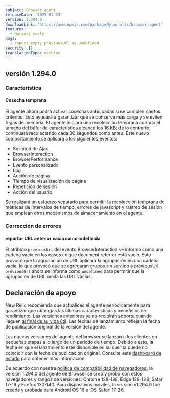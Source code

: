 ```yaml
---
subject: Browser agent
releaseDate: '2025-07-23'
version: 1.294.0
downloadLink: 'https://www.npmjs.com/package/@newrelic/browser-agent'
features:
  - Harvest early
bugs:
  - report empty previousUrl as undefined
security: []
translationType: machine
---
```


## versión 1.294.0

### Característica

#### Cosecha temprana

El agente ahora podrá activar cosechas anticipadas si se cumplen ciertos criterios. Esto ayudará a garantizar que se conserve más carga y se eviten fugas de memoria. El agente iniciará una recolección temprana cuando el tamaño del búfer de característica alcance los 16 KB; de lo contrario, continuará recolectando cada 30 segundos como antes. Este nuevo comportamiento se aplicará a los siguientes eventos:

* Solicitud de Ajax
* BrowserInteraction
* BrowserPerformance
* Evento personalizado
* Log
* Acción de página
* Tiempo de visualización de página
* Repetición de sesión
* Acción del usuario

Se realizará un esfuerzo separado para permitir la recolección temprana de métricas de intervalos de tiempo, errores de javascript y rastreo de sesión que emplean otros mecanismos de almacenamiento en el agente.

### Corrección de errores

#### reportar URL anterior vacía como indefinida

El atributo `previousUrl` del evento BrowserInteraction se informó como una cadena vacía en los casos en que document.referrer está vacío. Esto provocó que la agrupación de URL aplicara la agrupación en una cadena vacía, lo que provocó que se agregaran grupos sin sentido a previousUrl. `previousUrl` ahora se informa como `undefined` para permitir que la agrupación de URL omita las URL vacías.

## Declaración de apoyo

New Relic recomienda que actualices el agente periódicamente para garantizar que obtengas las últimas características y beneficios de rendimiento. Las versiones anteriores ya no recibirán soporte cuando lleguen [al final de su vida útil](https://docs.newrelic.com/docs/browser/browser-monitoring/getting-started/browser-agent-eol-policy/). Las fechas de lanzamiento reflejan la fecha de publicación original de la versión del agente.

Las nuevas versiones del agente del browser se lanzan a los clientes en pequeñas etapas a lo largo de un periodo de tiempo. Debido a esto, la fecha en que el lanzamiento esté disponible en su cuenta puede no coincidir con la fecha de publicación original. Consulte este [dashboard de estado](https://newrelic.github.io/newrelic-browser-agent-release/) para obtener más información.

De acuerdo con nuestra [política de compatibilidad de navegadores](https://docs.newrelic.com/docs/browser/new-relic-browser/getting-started/compatibility-requirements-browser-monitoring/#browser-types), la versión 1.294.0 del agente de Browser se creó y probó con estos navegadores y rangos de versiones: Chrome 128-138, Edge 128-138, Safari 17-19 y Firefox 130-140. Para dispositivos móviles, la versión v1.294.0 fue creada y probada para Android OS 16 e iOS Safari 17-26.